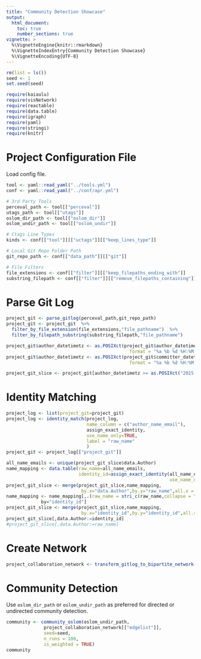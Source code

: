 ```yaml
---
title: "Community Detection Showcase"
output: 
  html_document:
    toc: true
    number_sections: true
vignette: >
  %\VignetteEngine{knitr::rmarkdown}
  %\VignetteIndexEntry{Community Detection Showcase}
  %\VignetteEncoding{UTF-8}
---
```



```r
rm(list = ls())
seed <- 1
set.seed(seed)
```

```r
require(kaiaulu)
require(visNetwork)
require(reactable)
require(data.table)
require(igraph)
require(yaml)
require(stringi)
require(knitr)
```

# Project Configuration File 

Load config file.

```r
tool <- yaml::read_yaml("../tools.yml")
conf <- yaml::read_yaml("../conf/apr.yml")

# 3rd Party Tools
perceval_path <- tool[["perceval"]]
utags_path <- tool[["utags"]]
oslom_dir_path <- tool[["oslom_dir"]]
oslom_undir_path <- tool[["oslom_undir"]]

# Ctags Line Types
kinds <- conf[["tool"]][["uctags"]][["keep_lines_type"]]

# Local Git Repo Folder Path
git_repo_path <- conf[["data_path"]][["git"]]

# File Filters
file_extensions <- conf[["filter"]][["keep_filepaths_ending_with"]]
substring_filepath <- conf[["filter"]][["remove_filepaths_containing"]]
```

# Parse Git Log

```r
project_git <- parse_gitlog(perceval_path,git_repo_path)
project_git <- project_git  %>%
  filter_by_file_extension(file_extensions,"file_pathname")  %>% 
  filter_by_filepath_substring(substring_filepath,"file_pathname")
```

```r
project_git$author_datetimetz <- as.POSIXct(project_git$author_datetimetz,
                                              format = "%a %b %d %H:%M:%S %Y %z", tz = "UTC")
project_git$author_datetimetz <- as.POSIXct(project_git$committer_datetimetz,
                                              format = "%a %b %d %H:%M:%S %Y %z", tz = "UTC")

project_git_slice <- project_git[author_datetimetz >= as.POSIXct("2015-03-01", format = "%Y-%m-%d",tz = "UTC") & author_datetimetz < as.POSIXct("2015-03-31", format = "%Y-%m-%d",tz = "UTC")]
```

# Identity Matching 

```r
project_log <- list(project_git=project_git)
project_log <- identity_match(project_log,
                              name_column = c("author_name_email"),
                              assign_exact_identity,
                              use_name_only=TRUE,
                              label = "raw_name"
                              )
project_git <- project_log[["project_git"]]
```

```r
all_name_emails <- unique(project_git_slice$data.Author)
name_mapping <- data.table(raw_name=all_name_emails,
                           identity_id=assign_exact_identity(all_name_emails,
                                                             use_name_only = FALSE))
project_git_slice <- merge(project_git_slice,name_mapping,
                            by.x="data.Author",by.y="raw_name",all.x = TRUE)
name_mapping <- name_mapping[,.(raw_name = stri_c(raw_name,collapse = " | ")),
             by="identity_id"]
project_git_slice <- merge(project_git_slice,name_mapping,
                            by.x="identity_id",by.y="identity_id",all.x = TRUE)
project_git_slice[,data.Author:=identity_id]
#project_git_slice[,data.Author:=raw_name]
```

# Create Network

```r
project_collaboration_network <- transform_gitlog_to_bipartite_network(project_git_slice,mode="author-file")
```

# Community Detection

Use `oslom_dir_path` or `oslom_undir_path` as preferred for directed or undirected
 community detection.

```r
 
community <- community_oslom(oslom_undir_path,
              project_collaboration_network[["edgelist"]],
              seed=seed,
              n_runs = 100,
              is_weighted = TRUE)
community
```


